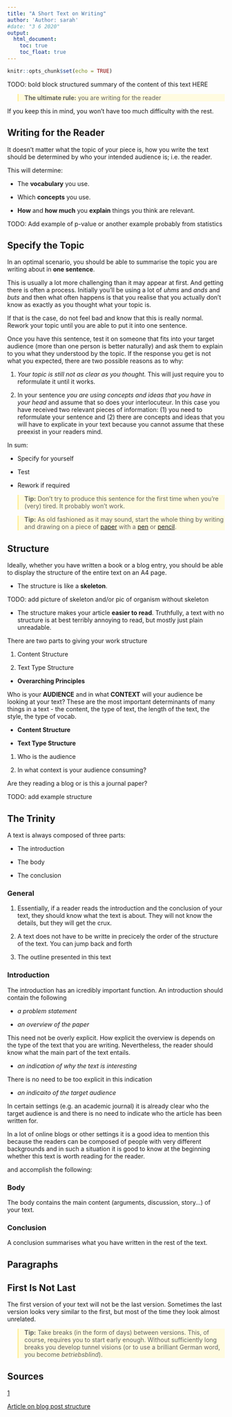 ```yaml
---
title: "A Short Text on Writing"
author: 'Author: sarah'
#date: "3 6 2020"
output:
  html_document:
    toc: true
    toc_float: true
---
```


```r
knitr::opts_chunk$set(echo = TRUE)
```

TODO: bold block structured summary of the content of this text HERE

<blockquote style="background-color: #fffbe0; border-color: #ffec82;">
  <strong>The ultimate rule:</strong> 
  you are writing for the reader
</blockquote>

If you keep this in mind, you won't have too much difficulty with the rest.


## Writing for the Reader

It doesn't matter what the topic of your piece is, how you write the text should be determined by who your intended audience is; i.e. the reader. 

This will determine:

* The **vocabulary** you use.

* Which **concepts** you use.

* **How** and **how much** you **explain** things you think are relevant.


TODO: Add example of p-value or another example probably from statistics


## Specify the Topic

In an optimal scenario, you should be able to summarise the topic you are writing about in **one sentence**.

This is usually a lot more challenging than it may appear at first. And getting there is often a process. Initially you'll be using a lot of *uhms* and *ands* and *buts* and then what often happens is that you realise that you actually don't know as exactly as you thought what your topic is.

If that is the case, do not feel bad and know that this is really normal. Rework your topic until you are able to put it into one sentence.

Once you have this sentence, test it on someone that fits into your target audience (more than one person is better naturally) and ask them to explain to you what they understood by the topic. If the response you get is not what you expected, there are two possible reasons as to why:

1. *Your topic is still not as clear as you thought.* This will just require you to reformulate it until it works.

1. In your sentence *you are using concepts and ideas that you have in your head* and assume that so does your interlocuteur. In this case you have received two relevant pieces of information: (1) you need to reformulate your sentence and (2) there are concepts and ideas that you will have to explicate in your text because you cannot assume that these preexist in your readers mind.

In sum:

* Specify for yourself

* Test

* Rework if required

<blockquote style="background-color: #fffbe0; border-color: #ffec82;">
  <strong>Tip:</strong>
  Don't try to produce this sentence for the first time when you're (very) tired. It probably won't work.
</blockquote>

<blockquote style="background-color: #fffbe0; border-color: #ffec82;">
  <strong>Tip:</strong>
  As old fashioned as it may sound, start the whole thing by writing and drawing on a piece of [paper](https://en.wikipedia.org/wiki/Paper) with a [pen](https://en.wikipedia.org/wiki/Pen) or [pencil](https://en.wikipedia.org/wiki/Pencil).
</blockquote>


## Structure

Ideally, whether you have written a book or a blog entry, you should be able to display the structure of the entire text on an A4 page. 

* The structure is like a **skeleton**.

TODO: add picture of skeleton and/or pic of organism without skeleton

* The structure makes your article **easier to read**. Truthfully, a text with no structure is at best terribly annoying to read, but mostly just plain unreadable.



There are two parts to giving your work structure

1. Content Structure

1. Text Type Structure

* **Overarching Principles**

Who is your **AUDIENCE** and in what **CONTEXT** will your audience be looking at your text? These are the most important determinants of many things in a text - the content, the type of text, the length of the text, the style, the type of vocab.

* **Content Structure**

* **Text Type Structure**



1. Who is the audience


2. In what context is your audience consuming?

Are they reading a blog or is this a journal paper?

TODO: add example structure

## The Trinity

A text is always composed of three parts: 

* The introduction

* The body

* The conclusion

### General

1. Essentially, if a reader reads the introduction and the conclusion of your text, they should know what the text is about. They will not know the details, but they will get the crux.

1. A text does not have to be writte in precicely the order of the structure of the text. You can jump back and forth 

1. The outline presented in this text 

### Introduction

The introduction has an icredibly important function. An introduction should contain the following

* *a problem statement*

* *an overview of the paper*

This need not be overly explicit. How explicit the overview is depends on the type of the text that you are writing. Nevertheless, the reader should know what the main part of the text entails.

* *an indication of why the text is interesting*

There is no need to be too explicit in this indication 

* *an indicaito of the target audience*

In certain settings (e.g. an academic journal) it is already clear who the target audience is and there is no need to indicate who the article has been written for. 

In a lot of online blogs or other settings it is a good idea to mention this because the readers can be composed of people with very different backgrounds and in such a situation it is good to know at the beginning whether this text is worth reading for the reader.


and accomplish the following:



### Body

The body contains the main content (arguments, discussion, story...) of your text.

### Conclusion

A conclusion summarises what you have written in the rest of the text. 


## Paragraphs


## First Is Not Last

The first version of your text will not be the last version. Sometimes the last version looks very similar to the first, but most of the time they look almost unrelated. 

<blockquote style="background-color: #fffbe0; border-color: #ffec82;">
  <strong>Tip:</strong>
  Take breaks (in the form of days) between versions. This, of course, requires you to start early enough. Without sufficiently long breaks you develop tunnel visions (or to use a brilliant German word, you become *betriebsblind*).
</blockquote>


## Sources

[1](https://awelu.srv.lu.se/the-writing-process/introduction/)

[Article on blog post structure](https://yoast.com/writing-blog-creating-clear-blog-post-structure/)


